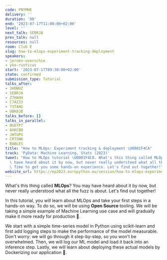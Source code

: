 ```yaml
---
code: PNYMHE
delivery: ''
duration: '90'
end: '2023-07-17T11:00:00+02:00'
level: ''
next_talk: SEBRJA
prev_talk: null
resources: null
room: Club E
slug: how-to-mlops-experiment-tracking-deployment
speakers:
- jeroen-overschie
- yke-rusticus
start: '2023-07-17T09:30:00+02:00'
state: confirmed
submission_type: Tutorial
talks_after:
- 3HDWUZ
- SEBRJA
- Z7HAUH
- C7AZ33
- 73TAHG
- UBK8JB
talks_before: []
talks_in_parallel:
- BGEYP7
- 8XKCB8
- JWTGPG
- CRTSNK
- BABLES
title: "How to MLOps: Experiment tracking & deployment \U0001F4CA"
track: 'PyData: Machine Learning, Stats (2023)'
tweet: "How to MLOps tutorial \U0001F4C8. What's this thing called MLOps? You may\
  \ have heard about it by now, but never really understood what all the fuzz is about.\
  \ Time to get you some hands-on experience. Let's find out together!"
website_url: https://ep2023.europython.eu/session/how-to-mlops-experiment-tracking-deployment
---
```


What's this thing called **MLOps**? You may have heard about it by now, but never really understood what all the fuzz is about. Let's find out together!

In this tutorial, you will learn about MLOps and take your first steps in a hands-on way. To do so, we will be using **Open Source** tooling. We will be taking a simple example of Machine Learning use case and will gradually make it more ready for production 🚀.

We start with a simple time-series model in Python using scikit-learn and first add logging steps to make the performance of the model measurable. Don't worry: we will go through it step-by-step, so you won't be overwhelmed. Then, we will log our ML model and load it back into an inference step. Lastly, we will learn about deploying these actual models by Dockerizing our application 🙏.
